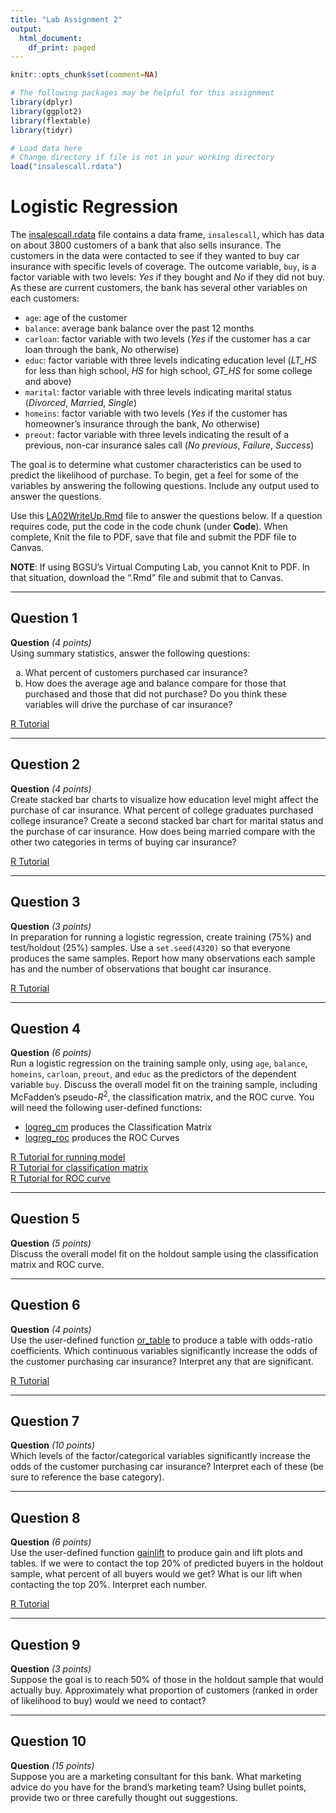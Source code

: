 ```yaml
---
title: "Lab Assignment 2"
output:
  html_document:
    df_print: paged
---
```

```r
knitr::opts_chunk$set(comment=NA)
```

```r
# The following packages may be helpful for this assignment
library(dplyr)
library(ggplot2)
library(flextable)
library(tidyr)
```

```r
# Load data here
# Change directory if file is not in your working directory
load("insalescall.rdata")
```

# Logistic Regression

The [insalescall.rdata](./insalescall.rdata) file contains a data frame, `insalescall`, which has data on about $3800$ customers of a bank that also sells insurance. The customers in the data were contacted to see if they wanted to buy car insurance with specific levels of coverage. The outcome variable, `buy`, is a factor variable with two levels: *Yes* if they bought and *No* if they did not buy. As these are current customers, the bank has several other variables on each customers:

* `age`: age of the customer
* `balance`: average bank balance over the past $12$ months
* `carloan`: factor variable with two levels (*Yes* if the customer has a car loan through the bank, *No* otherwise)
* `educ`: factor variable with three levels indicating education level (*LT_HS* for less than high school, *HS* for high school, *GT_HS* for some college and above)
* `marital`: factor variable with three levels indicating marital status (*Divorced*, *Married*, *Single*)
* `homeins`: factor variable with two levels (*Yes* if the customer has homeowner's insurance through the bank, *No* otherwise)
* `preout`: factor variable with three levels indicating the result of a previous, non-car insurance sales call (*No previous*, *Failure*, *Success*)

The goal is to determine what customer characteristics can be used to predict the likelihood of purchase.  To begin, get a feel for some of the variables by answering the following questions.  Include any output used to answer the questions.

Use this [LA02WriteUp.Rmd](./LA02WriteUp.Rmd) file to answer the questions below.  If a question requires code, put the code in the code chunk (under **Code**). When complete, Knit the file to PDF, save that file and submit the PDF file to Canvas.  

**NOTE**: If using BGSU's Virtual Computing Lab, you cannot Knit to PDF.  In that situation, download the ".Rmd" file and submit that to Canvas.

---

## Question 1

**Question** *(4 points)*  
Using summary statistics, answer the following questions:

a. What percent of customers purchased car insurance?
b. How does the average age and balance compare for those that purchased and those that did not purchase? Do you think these variables will drive the purchase of car insurance?


[R Tutorial](https://jdmeyer73.github.io/MKT4320RTut/examining-and-summarizing-data.html#tables-and-statistics){target="_blank" rel="noopener"}

---

## Question 2

**Question** *(4 points)*  
Create stacked bar charts to visualize how education level might affect the purchase of car insurance.  What percent of college graduates purchased college insurance? Create a second stacked bar chart for marital status and the purchase of car insurance. How does being married compare with the other two categories in terms of buying car insurance?


[R Tutorial](https://jdmeyer73.github.io/MKT4320RTut/examining-and-summarizing-data.html#stacked-bar-chart){target="_blank" rel="noopener"}

---

## Question 3

**Question** *(3 points)*  
In preparation for running a logistic regression, create training ($75\%$) and test/holdout ($25\%$) samples. Use a `set.seed(4320)` so that everyone produces the same samples. Report how many observations each sample has and the number of observations that bought car insurance.

[R Tutorial](https://jdmeyer73.github.io/MKT4320RTut/logistic-regression-binary.html#creating-train-and-test-samples){target="_blank" rel="noopener"}

---

## Question 4

**Question** *(6 points)*  
Run a logistic regression on the training sample only, using `age`, `balance`, `homeins`, `carloan`, `preout`, and `educ` as the predictors of the dependent variable `buy`.  Discuss the overall model fit on the training sample, including McFadden's pseudo-$R^2$, the classification matrix, and the ROC curve. You will need the following user-defined functions:

* [logreg_cm]("logreg_cm.R") produces the Classification Matrix
* [logreg_roc]("logreg_roc.R") produces the ROC Curves

[R Tutorial for running model](https://jdmeyer73.github.io/MKT4320RTut/logistic-regression-binary.html#logistic-regression-using-glm){target="_blank" rel="noopener"}  
[R Tutorial for classification matrix](https://jdmeyer73.github.io/MKT4320RTut/logistic-regression-binary.html#classification-matrix){target="_blank" rel="noopener"}  
[R Tutorial for ROC curve](https://jdmeyer73.github.io/MKT4320RTut/logistic-regression-binary.html#roc-curve){target="_blank" rel="noopener"}

---

## Question 5

**Question** *(5 points)*  
Discuss the overall model fit on the holdout sample using the classification matrix and ROC curve.

---

## Question 6

**Question** *(4 points)*  
Use the user-defined function [or_table]("or_table.R") to produce a table with odds-ratio coefficients.  Which continuous variables significantly increase the odds of the customer purchasing car insurance? Interpret any that are significant.

[R Tutorial](https://jdmeyer73.github.io/MKT4320RTut/logistic-regression-binary.html#logistic-regression-using-glm){target="_blank" rel="noopener"}

---

## Question 7

**Question** *(10 points)*  
Which levels of the factor/categorical variables significantly increase the odds of the customer purchasing car insurance?  Interpret each of these (be sure to reference the base category).

---

## Question 8

**Question** *(6 points)*  
Use the user-defined function [gainlift]("gainlift.R") to produce gain and lift plots and tables. If we were to contact the top 20% of predicted buyers in the holdout sample, what percent of all buyers would we get?  What is our lift when contacting the top 20%. Interpret each number.

[R Tutorial](https://jdmeyer73.github.io/MKT4320RTut/logistic-regression-binary.html#gainlift-charts-and-tables){target="_blank" rel="noopener"}

---

## Question 9

**Question** *(3 points)*  
Suppose the goal is to reach 50% of those in the holdout sample that would actually buy.  Approximately what proportion of customers (ranked in order of likelihood to buy) would we need to contact?

---

## Question 10

**Question** *(15 points)*  
Suppose you are a marketing consultant for this bank.  What marketing advice do you have for the brand’s marketing team?  Using bullet points, provide two or three carefully thought out suggestions.